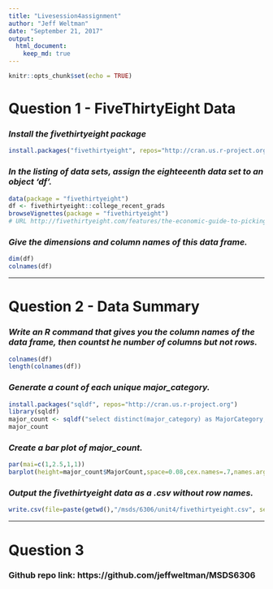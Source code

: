 ```yaml
---
title: "Livesession4assignment"
author: "Jeff Weltman"
date: "September 21, 2017"
output: 
  html_document:
    keep_md: true
---
```


```r
knitr::opts_chunk$set(echo = TRUE)
```

# Question 1 - FiveThirtyEight Data
### *Install the fivethirtyeight package*

```r
install.packages("fivethirtyeight", repos="http://cran.us.r-project.org")
```

### *In the listing of data sets, assign the eighteeenth data set to an object 'df'.*

```r
data(package = "fivethirtyeight")
df <- fivethirtyeight::college_recent_grads
browseVignettes(package = "fivethirtyeight")
# URL http://fivethirtyeight.com/features/the-economic-guide-to-picking-a-college-major/
```

### *Give the dimensions and column names of this data frame.*
```r
dim(df)
colnames(df)
```
***
# Question 2 - Data Summary
### *Write an R command that gives you the column names of the data frame, then countst he number of columns **but not** rows.*
```r
colnames(df)
length(colnames(df))
```

### *Generate a count of each unique major_category.*
```r
install.packages("sqldf", repos="http://cran.us.r-project.org")
library(sqldf)
major_count <- sqldf("select distinct(major_category) as MajorCategory, count(major_category) as MajorCount from df group by major_category")
major_count
```

### *Create a bar plot of major_count.*
```r
par(mai=c(1,2.5,1,1))
barplot(height=major_count$MajorCount,space=0.08,cex.names=.7,names.arg=c(major_count$MajorCategory),las=2,horiz=TRUE,col="Purple",xlab="Majors per Category",main="Count of Recent College Majors")
```

### *Output the fivethirtyeight data as a .csv without row names.*
```r
write.csv(file=paste(getwd(),"/msds/6306/unit4/fivethirtyeight.csv", sep=""), x=major_count, row.names=F)
```
***
# Question 3
### Github repo link: https://github.com/jeffweltman/MSDS6306

